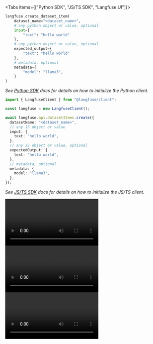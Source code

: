 <Tabs items={["Python SDK", "JS/TS SDK", "Langfuse UI"]}>
<Tab>

```python
langfuse.create_dataset_item(
    dataset_name="<dataset_name>",
    # any python object or value, optional
    input={
        "text": "hello world"
    },
    # any python object or value, optional
    expected_output={
        "text": "hello world"
    },
    # metadata, optional
    metadata={
        "model": "llama3",
    }
)
```

_See [Python SDK](/docs/sdk/python/sdk-v3) docs for details on how to initialize the Python client._

</Tab>
<Tab>

```ts
import { LangfuseClient } from "@langfuse/client";

const langfuse = new LangfuseClient();

await langfuse.api.datasetItems.create({
  datasetName: "<dataset_name>",
  // any JS object or value
  input: {
    text: "hello world",
  },
  // any JS object or value, optional
  expectedOutput: {
    text: "hello world",
  },
  // metadata, optional
  metadata: {
    model: "llama3",
  },
});
```

_See [JS/TS SDK](/docs/sdk/typescript/guide) docs for details on how to initialize the JS/TS client._

</Tab>

<Tab>
<Tabs items={["Add item", "Import CSV", "Add from trace"]}>

<Tab>
  <Video
    videoId="f185bc7dff9b886d0c3468ab0852cbb5"
    aspectRatio={16 / 9}
    gifStyle
  />
</Tab>

<Tab>
  <Video
    videoId="356c0afb92cbb5715c0eccc5fa30ae16"
    aspectRatio={16 / 9}
    gifStyle
  />
</Tab>

<Tab>
  <Video
    videoId="51ba46cebd0431f9e5483082a8470206"
    aspectRatio={16 / 9}
    gifStyle
  />
</Tab>

</Tabs>

</Tab>

</Tabs>
